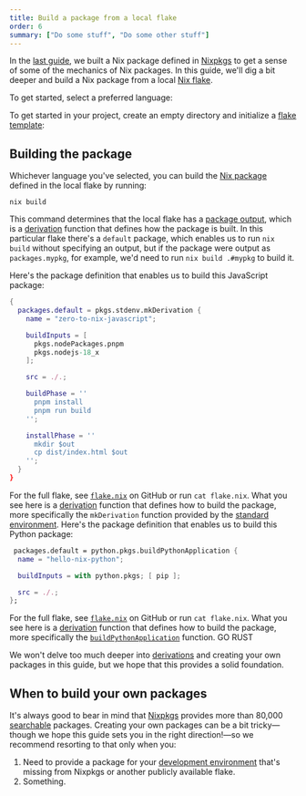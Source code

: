 ```yaml
---
title: Build a package from a local flake
order: 6
summary: ["Do some stuff", "Do some other stuff"]
---
```


In the [last guide][prev], we built a Nix package defined in [Nixpkgs] to get a sense of some of the mechanics of Nix packages.
In this guide, we'll dig a bit deeper and build a Nix package from a local [Nix flake][flake].

To get started, select a preferred language:

<Languages client:load />

To get started in your <Language client:load /> project, create an empty directory and initialize a [flake template][templates]:

<Shell client:load />

## Building the package

Whichever language you've selected, you can build the [Nix package][packages] defined in the local flake by running:

```shell
nix build
```

This command determines that the local flake has a [package output][outputs], which is a [derivation] function that defines how the package is built.
In this particular flake there's a `default` package, which enables us to run `nix build` without specifying an output, but if the package were output as `packages.mypkg`, for example, we'd need to run `nix build .#mypkg` to build it.

<SpecificLanguage lang="JavaScript">
Here's the package definition that enables us to build this JavaScript package:

```nix
{
  packages.default = pkgs.stdenv.mkDerivation {
    name = "zero-to-nix-javascript";

    buildInputs = [
      pkgs.nodePackages.pnpm
      pkgs.nodejs-18_x
    ];

    src = ./.;

    buildPhase = ''
      pnpm install
      pnpm run build
    '';

    installPhase = ''
      mkdir $out
      cp dist/index.html $out
    '';
  }
}
```

For the full flake, see [`flake.nix`][flake-js] on GitHub or run `cat flake.nix`.
What you see here is a [derivation] function that defines how to build the package, more specifically the `mkDerivation` function provided by the [standard environment][stdenv].
</SpecificLanguage>
<SpecificLanguage lang="Python">
Here's the package definition that enables us to build this Python package:

```nix
 packages.default = python.pkgs.buildPythonApplication {
  name = "hello-nix-python";

  buildInputs = with python.pkgs; [ pip ];

  src = ./.;
};
```

For the full flake, see [`flake.nix`][flake-py] on GitHub or run `cat flake.nix`.
What you see here is a [derivation] function that defines how to build the package, more specifically the [`buildPythonApplication`][buildpythonapplication] function.
</SpecificLanguage>
<SpecificLanguage lang="Go">
GO
</SpecificLanguage>
<SpecificLanguage lang="Rust">
RUST
</SpecificLanguage>

We won't delve too much deeper into [derivations][derivation] and creating your own packages in this guide, but we hope that this provides a solid foundation.

## When to build your own packages

It's always good to bear in mind that [Nixpkgs] provides more than 80,000 [searchable][search] packages.
Creating your own packages can be a bit tricky&mdash;though we hope this guide sets you in the right direction!&mdash;so we recommend resorting to that only when you:

1. Need to provide a package for your [development environment][devenv] that's missing from Nixpkgs or another publicly available flake.
1. Something.

[buildpythonapplication]: https://nixos.org/manual/nixpkgs/stable/#buildpythonapplication-function
[derivation]: /concepts/derivations
[devenv]: /start/dev-shell-flake
[flake]: /concepts/flakes
[flake-js]: https://github.com/DeterminateSystems/zero-to-nix/tree/main/nix/templates/javascript/flake.nix
[flake-py]: https://github.com/DeterminateSystems/zero-to-nix/tree/main/nix/templates/python/flake.nix
[nixpkgs]: /concepts/nixpkgs
[outputs]: /concepts/flake-outputs
[packages]: /concepts/packages
[prev]: /start/build-package-nixpkgs
[search]: https://search.nixos.org/packages
[stdenv]: https://nixos.org/manual/nixpkgs/stable/#chap-stdenv
[templates]: /concepts/flake-templates
